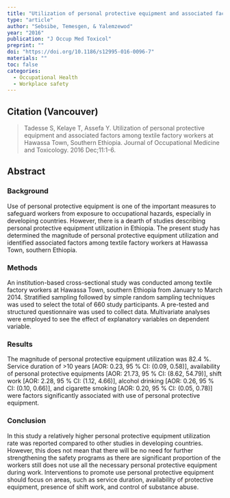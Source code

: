 ```yaml
---
title: "Utilization of personal protective equipment and associated factors among textile factory workers at Hawassa Town, Southern Ethiopia."
type: "article"
author: "Sebsibe, Temesgen, & Yalemzewod"
year: "2016"
publication: "J Occup Med Toxicol"
preprint: ""
doi: "https://doi.org/10.1186/s12995-016-0096-7"
materials: ""
toc: false
categories:
  - Occupational Health
  - Workplace safety
---
```


## Citation (Vancouver)

> Tadesse S, Kelaye T, Assefa Y. Utilization of personal protective equipment and associated factors among textile factory workers at Hawassa Town, Southern Ethiopia. Journal of Occupational Medicine and Toxicology. 2016 Dec;11:1-6.

## Abstract

### Background

Use of personal protective equipment is one of the important measures to safeguard workers from exposure to occupational hazards, especially in developing countries. However, there is a dearth of studies describing personal protective equipment utilization in Ethiopia. The present study has determined the magnitude of personal protective equipment utilization and identified associated factors among textile factory workers at Hawassa Town, southern Ethiopia.

### Methods

An institution-based cross-sectional study was conducted among textile factory workers at Hawassa Town, southern Ethiopia from January to March 2014. Stratified sampling followed by simple random sampling techniques was used to select the total of 660 study participants. A pre-tested and structured questionnaire was used to collect data. Multivariate analyses were employed to see the effect of explanatory variables on dependent variable.

### Results

The magnitude of personal protective equipment utilization was 82.4 %. Service duration of \>10 years \[AOR: 0.23, 95 % CI: (0.09, 0.58)\], availability of personal protective equipments \[AOR: 21.73, 95 % CI: (8.62, 54.79)\], shift work \[AOR: 2.28, 95 % CI: (1.12, 4.66)\], alcohol drinking \[AOR: 0.26, 95 % CI: (0.10, 0.66)\], and cigarette smoking \[AOR: 0.20, 95 % CI: (0.05, 0.78)\] were factors significantly associated with use of personal protective equipment.

### Conclusion

In this study a relatively higher personal protective equipment utilization rate was reported compared to other studies in developing countries. However, this does not mean that there will be no need for further strengthening the safety programs as there are significant proportion of the workers still does not use all the necessary personal protective equipment during work. Interventions to promote use personal protective equipment should focus on areas, such as service duration, availability of protective equipment, presence of shift work, and control of substance abuse.
